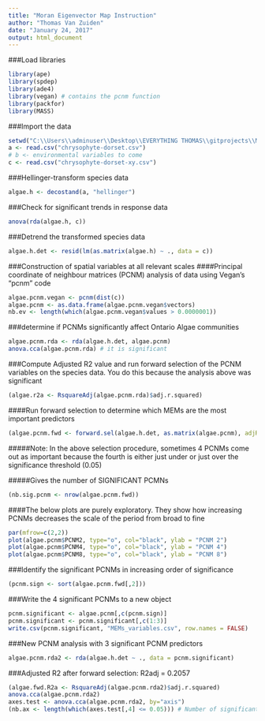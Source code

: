 ```yaml
---
title: "Moran Eigenvector Map Instruction"
author: "Thomas Van Zuiden"
date: "January 24, 2017"
output: html_document
---
```


###Load libraries
``` r
library(ape)
library(spdep)
library(ade4)
library(vegan) # contains the pcnm function
library(packfor)
library(MASS)
```

###Import the data
``` r
setwd("C:\\Users\\adminuser\\Desktop\\EVERYTHING THOMAS\\gitprojects\\Moran_Eigenvector_Maps_MOECC")
a <- read.csv("chrysophyte-dorset.csv")
# b <- environmental variables to come
c <- read.csv("chrysophyte-dorset-xy.csv")
```

###Hellinger-transform species data
``` r
algae.h <- decostand(a, "hellinger")
```

###Check for significant trends in response data
``` r
anova(rda(algae.h, c)) 
```

###Detrend the transformed species data
``` r
algae.h.det <- resid(lm(as.matrix(algae.h) ~ ., data = c))
```

###Construction of spatial variables at all relevant scales
####Principal coordinate of neighbour matrices (PCNM) analysis of data using Vegan's "pcnm" code
``` r
algae.pcnm.vegan <- pcnm(dist(c))
algae.pcnm <- as.data.frame(algae.pcnm.vegan$vectors)
nb.ev <- length(which(algae.pcnm.vegan$values > 0.0000001))
```

###determine if PCNMs significantly affect Ontario Algae communities
``` r
algae.pcnm.rda <- rda(algae.h.det, algae.pcnm)
anova.cca(algae.pcnm.rda) # it is significant
```

###Compute Adjusted R2 value and run forward selection of the PCNM variables on the species data.  You do this because the analysis above was significant
``` r
(algae.r2a <- RsquareAdj(algae.pcnm.rda)$adj.r.squared)
```

####Run forward selection to determine which MEMs are the most important predictors
``` r
(algae.pcnm.fwd <- forward.sel(algae.h.det, as.matrix(algae.pcnm), adjR2thresh = algae.r2a))
```


#####Note: In the above selection procedure, sometimes 4 PCNMs come out as important because the fourth is either just under or just over the significance threshold (0.05)


#####Gives the number of SIGNIFICANT PCMNs
``` r
(nb.sig.pcnm <- nrow(algae.pcnm.fwd))
```


####The below plots are purely exploratory. They show how increasing PCNMs decreases the scale of the period from broad to fine
``` r
par(mfrow=c(2,2))
plot(algae.pcnm$PCNM2, type="o", col="black", ylab = "PCNM 2")
plot(algae.pcnm$PCNM4, type="o", col="black", ylab = "PCNM 4")
plot(algae.pcnm$PCNM8, type="o", col="black", ylab = "PCNM 8")
```

###Identify the significant PCNMs in increasing order of significance
``` r
(pcnm.sign <- sort(algae.pcnm.fwd[,2]))
```

###Write the 4 significant PCNMs to a new object
``` r
pcnm.significant <- algae.pcnm[,c(pcnm.sign)]
pcnm.significant <- pcnm.significant[,c(1:3)]
write.csv(pcnm.significant, "MEMs_variables.csv", row.names = FALSE)
```

###New PCNM analysis with 3 significant PCNM predictors
``` r
algae.pcnm.rda2 <- rda(algae.h.det ~ ., data = pcnm.significant)
```

###Adjusted R2 after forward selection: R2adj = 0.2057
``` r
(algae.fwd.R2a <- RsquareAdj(algae.pcnm.rda2)$adj.r.squared) 
anova.cca(algae.pcnm.rda2)
axes.test <- anova.cca(algae.pcnm.rda2, by="axis")
(nb.ax <- length(which(axes.test[,4] <= 0.05))) # Number of significant axes
```
